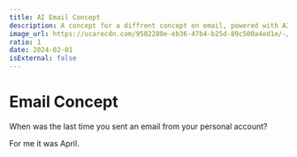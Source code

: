 ```yaml
---
title: AI Email Concept
description: A concept for a diffrent concept on email, powered with AI
image_url: https://ucarecdn.com/9582280e-eb36-47b4-b25d-89c500a4ed1e/-/preview/1000x1000/
ratio: 1
date: 2024-02-01
isExternal: false
---
```


# Email Concept

When was the last time you sent an email from your personal account? 

For me it was April. 

